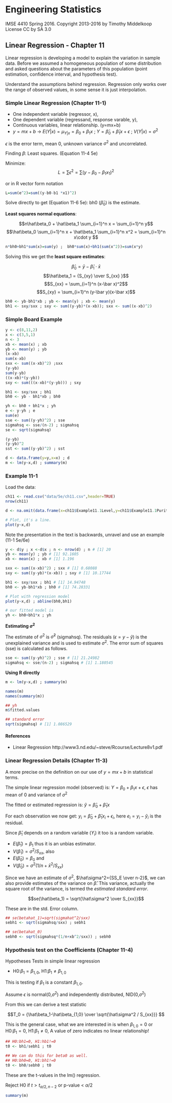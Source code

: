 # Engineering Statistics
IMSE 4410 Spring 2016. Copyright 2013-2016 by Timothy Middelkoop License CC by SA 3.0

## Linear Regression - Chapter 11

Linear regression is developing a model to explain the variation in sample data.  Before we assumed a homogeneous population of some distribution and asked questions about the parameters of this population (point estimation, confidence interval, and hypothesis test).

Understand the assumptions behind regression.  Regression only works over the range of observed values, in some sense it is just interpolation.

### Simple Linear Regression (Chapter 11-1)

* One independent variable (regressor, x), 
* One dependent variable (regressand, response varable, y), 
* Continuous variables, linear relationship. (y=mx+b)
* $y=mx+b$ -> $E(Y|x) = \mu_{Y|x} = \beta_0+\beta_1 x$ ; $Y=\hat\beta_0+\hat\beta_1 x + \epsilon$ ; $V(Y|x) = \sigma^2$

$\epsilon$ is the error term, mean 0, unknown variance $\sigma^2$ and uncorrelated.

Finding $\beta$: Least squares. (Equation 11-4 5e)

Minimize: 
$$ L=\sum \epsilon^2=\sum (y-\beta_0-\beta_1 x_1)^2$$
 
or in R vector form notation
```r
L=sum(e^2)=sum((y-b0-b1 *x1)^2)
```

Solve directly to get (Equation 11-6 5e): bh0 ($\hat\beta_0$) is the estimate.

**Least squares normal equations**:

$$n\hat\beta_0 + \hat\beta_1 \sum_{i=1}^n x = \sum_{i=1}^n y$$
$$\hat\beta_0 \sum_{i=1}^n x + \hat\beta_1 \sum_{i=1}^n x^2 = \sum_{i=1}^n x\cdot y $$

```r
n*bh0+bh1*sum(x)=sum(y) ;  bh0*sum(x)+bh1(sum(x^2))=sum(x*y)
```

Solving this we get the **least square estimates**:

$$\hat\beta_0 = \bar y - \hat\beta_1 \cdot \bar x$$
$$\hat\beta_1 = {S_{xy} \over S_{xx} }$$
$$S_{xx} = \sum_{i=1}^n (x-\bar x)^2$$
$$S_{xy} = \sum_{i=1}^n (y-\bar y)(x-\bar x)$$

```r
bh0 <- yb-bh1*xb ; yb <- mean(y) ; xb <- mean(y)
bh1 <- sxy/sxx ; sxy <- sum((y-yb)*(x-xb)); sxx <- sum((x-xb)^2)
```

### Simple Board Example
```r
y <- c(8,11,2)
x <- c(3,5,1)
n <- 3
xb <- mean(x) ; xb
yb <- mean(y) ; yb
(x-xb)
sum(x-xb)
sxx <- sum((x-xb)^2) ;sxx
(y-yb)
sum(y-yb)
((x-xb)*(y-yb))
sxy <- sum(((x-xb)*(y-yb))) ; sxy

bh1 <- sxy/sxx ; bh1
bh0 <- yb - bh1*xb ; bh0

yh <- bh0 + bh1*x ; yh
e <- y-yh ; e
sum(e)
sse <- sum((y-yh)^2) ; sse
sigmahsq <- sse/(n-2) ; sigmahsq
se <- sqrt(sigmahsq)

(y-yb)
(y-yb)^2
sst <- sum((y-yb)^2) ; sst

d <- data.frame(y=y,x=x) ; d
m <- lm(y~x,d) ; summary(m)

```



### Example 11-1
Load the data:
```r
ch11 <- read.csv("data/5e/ch11.csv",header=TRUE)
nrow(ch11)

d <- na.omit(data.frame(x=ch11$Example11.1Level,y=ch11$Example11.1Purity)) ; n <- nrow(d) ; n # [1] 20

# Plot, it's a line.
plot(y~x,d)

```

Note the presentation in the text is backwards, unravel and use an example (11-1 5e/6e)


```r
y <- d$y ; x <-d$x ; n <- nrow(d) ; n # [1] 20
yb <- mean(y) ; yb # [1] 92.1605 
xb <- mean(x) ; xb # [1] 1.196

sxx <- sum((x-xb)^2) ; sxx # [1] 0.68088
sxy <- sum((y-yb)*(x-xb)) ; sxy # [1] 10.17744

bh1 <- sxy/sxx ; bh1 # [1] 14.94748
bh0 <- yb-bh1*xb ; bh0 # [1] 74.28331

# Plot with regression model
plot(y~x,d) ; abline(bh0,bh1)

# our fitted model is 
yh <- bh0+bh1*x ; yh
```

**Estimating $\sigma^2$**

The estimate of $\sigma^2$ is $\hat\sigma^2$ (sigmahsq). The residuals ($\epsilon=y-\hat y$) is the unexplained variance and is used to estimate $\sigma^2$. The error sum of squares (sse) is calculated as follows.  

```r
sse <- sum((y-yh)^2) ; sse # [1] 21.24982
sigmahsq <- sse/(n-2) ; sigmahsq # [1] 1.180545
```

**Using R directly**

```r

m <- lm(y~x,d) ; summary(m)

names(m)
names(summary(m))

## yh
m$fitted.values

## standard error
sqrt(sigmahsq) # [1] 1.086529

```

#### References
* Linear Regression http://www3.nd.edu/~steve/Rcourse/Lecture8v1.pdf


### Linear Regression Details (Chapter 11-3)

A more precise on the definition on our use of $y=mx+b$ in statistical terms.

The simple linear regression model (observed) is: $Y = \beta_0 + \beta_1 x + \epsilon$,
$\epsilon$ has mean of $0$ and variance of $\sigma^2$

The fitted or estimated regression is: $\hat y = \hat\beta_0 + \hat\beta_1 x$

For each observation we now get: $y_i = \hat\beta_0 + \hat\beta_1 x_i + \epsilon_i$, here
 $e_i = y_i-\hat y_i$ is the residual.

Since $\hat\beta_1$ depends on a random variable ($Y_i$) it too is a random variable.

* $E(\hat\beta_1)=\beta_1$ thus it is an unbias estimator.
* $V(\hat\beta_1)=\sigma^2/S_{xx}$, also
* $E(\hat\beta_0)=\beta_0$ and 
* $V(\hat\beta_0)=\sigma^2(1/n+\bar x^2/S_{xx})$

Since we have an estimate of $\sigma^2$, $\hat\sigma^2={SS_E \over n-2}$, we can also provide estimates of the variance on $\hat\beta$. This variance, actually the square root of the variance, 
is termed the *estimated standard error*.

$$se(\hat\beta_1) = \sqrt{\hat\sigma^2 \over S_{xx}}$$

These are in the std. Error column.


```r

## se(betahat_1)=sqrt(sigmahat^2/sxx)
sebh1 <- sqrt(sigmahsq/sxx) ; sebh1

## se(betahat_0)
sebh0 <- sqrt(sigmahsq*(1/n+xb^2/sxx)) ; sebh0
```

### Hypothesis test on the Coefficients (Chapter 11-4)

Hypotheses Tests in simple linear regression

* H0:$\beta_1=\beta_{1,0}$, H1:$\beta_1 \ne \beta_{1,0}$

This is testing if $\beta_1$ is a constant $\beta_{1,0}$.

Assume $\epsilon$ is normal($0$,$\sigma^2$) and independently distributed, NID($0$,$\sigma^2$)

From this we can derive a test statistic

$$T_0 = {\hat\beta_1-\hat\beta_{1,0} \over \sqrt{\hat\sigma^2 / S_{xx}}} $$

This is the general case, what we are interested in is when $\beta_{1,0}=0$ or
H0:$\beta_1 = 0$, H1:$\beta_1 \ne 0$,
A value of zero indicates no linear relationship!

```r
## H0:bh1=0, H1:hb1!=0
t0 <- bh1/sebh1 ; t0

## We can do this for beta0 as well.
## H0:bh0=0, H1:bh1!=0
t0 <- bh0/sebh0 ; t0
```

These are the t-values in the lm() regression.

Reject H0 if $t>t_{\alpha/2,n-2}$ or p-value < $\alpha/2$

```r
summary(m)
```

